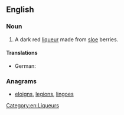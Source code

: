 ==English==
{{wikipedia}}
===Noun===
{{en-noun|sg=[[sloe]] [[gin]]}}

# A dark red [[liqueur]] made from [[sloe]] berries.

====Translations====
{{trans-top}}
*German: {{t|de|Schlehenlikör}}
{{trans-mid}}
{{trans-bottom}}

===Anagrams===
* [[eloigns#English|eloigns]], [[legions#English|legions]], [[lingoes#English|lingoes]]

[[Category:en:Liqueurs]]